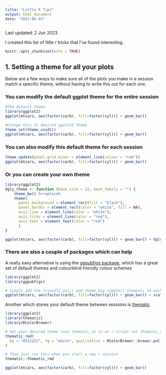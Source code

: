 ```yaml
---
title: "Little R Tips"
output: html_document
date: "2023-06-03"
---
```


Last updated: 2 Jun 2023

I created this list of little r tricks that I've found interesting. 
```r
knitr::opts_chunk$set(echo = TRUE)
```


## 1. Setting a theme for all your plots

Below are a few ways to make sure all of the plots you make in a session match a specific theme, without having to write this out for each one.

### You can modify the default ggplot theme for the entire session
```r
#The default theme
library(ggplot2)
ggplot(mtcars, aes(factor(carb), fill=factor(cyl))) + geom_bar()

#Change this to desired ggplot2 theme
theme_set(theme_void())
ggplot(mtcars, aes(factor(carb), fill=factor(cyl))) + geom_bar()
```

### You can also modify this default theme for each session
```r
theme_update(panel.grid.minor = element_line(colour = "red"))
ggplot(mtcars, aes(factor(carb), fill=factor(cyl))) + geom_bar()
```

### Or you can create your own theme
```r
library(ggplot2)
Ugly_theme <- function (base_size = 12, base_family = "") {
    theme_bw() %+replace% 
    theme(
      panel.background = element_rect(fill = "black"),
      panel.border = element_rect(color = "white", fill = NA),
      axis.line = element_line(color = "white"),
      axis.ticks = element_line(color = "red"),
      axis.text = element_text(color = "red")
      )
}

ggplot(mtcars, aes(factor(carb), fill=factor(cyl))) + geom_bar() + Ugly_theme()
```

### There are also a couple of packages which can help

A really easy alternative is using the [ggpubfigs package](https://github.com/JLSteenwyk/ggpubfigs#faq), which has a great set of default themes and colourblind friendly colour schemes
```r
library(ggplot2)
library(ggpubfigs)

# Simply add the friendly_pal() and theme_big_simple() elements to each ggplot command
ggplot(mtcars, aes(factor(carb), fill=factor(cyl))) + geom_bar() + scale_fill_manual(values = friendly_pal("ito_seven")) + theme_big_simple()
```

Another which stores your default theme between sessions is [thematic](https://rstudio.github.io/thematic/).
```r
library(ggplot2)
library(thematic)
library(RColorBrewer)

# Set your desired theme (use thematic_on in an r script not thematic_rmd())
thematic_rmd(
  bg = "#222222", fg = "white", qualitative = RColorBrewer::brewer.pal(8, "Dark2")
)

# Then just run this when you start a new r session
thematic::thematic_rmd

ggplot(mtcars, aes(factor(carb), fill=factor(cyl))) + geom_bar()

```